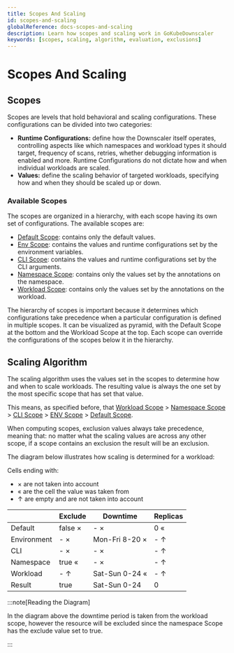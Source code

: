 ```yaml
---
title: Scopes And Scaling
id: scopes-and-scaling
globalReference: docs-scopes-and-scaling
description: Learn how scopes and scaling work in GoKubeDownscaler
keywords: [scopes, scaling, algorithm, evaluation, exclusions]
---
```



# Scopes And Scaling

## Scopes

Scopes are levels that hold behavioral and scaling configurations.
These configurations can be divided into two categories:

- **Runtime Configurations:** define how the Downscaler itself operates, controlling aspects like which namespaces and
  workload types it should target, frequency of scans, retries, whether debugging information is enabled and more.
  Runtime Configurations do not dictate how and when individual workloads are scaled.
- **Values:** define the scaling behavior of targeted workloads,
  specifying how and when they should be scaled up or down.

### Available Scopes

The scopes are organized in a hierarchy, with each scope having its own set of configurations.
The available scopes are:

- [Default Scope](ref:docs-default-scope): contains only the default values.
- [Env Scope](ref:docs-env-scope): contains the values and runtime configurations set by the environment variables.
- [CLI Scope](ref:docs-cli-scope): contains the values and runtime configurations set by the CLI arguments.
- [Namespace Scope](ref:docs-namespace-scope): contains only the values set by the annotations on the namespace.
- [Workload Scope](ref:docs-workload-scope): contains only the values set by the annotations on the workload.

The hierarchy of scopes is important because it determines which configurations take precedence
when a particular configuration is defined in multiple scopes.
It can be visualized as pyramid, with the Default Scope at the bottom and the Workload Scope at the top.
Each scope can override the configurations of the scopes below it in the hierarchy.

<HierarchyDiagram />

## Scaling Algorithm

The scaling algorithm uses the values set in the scopes to determine how and when to scale workloads.
The resulting value is always the one set by the most specific scope that has set that value.

This means, as specified before, that [Workload Scope](ref:docs-workload-scope) > [Namespace Scope](ref:docs-namespace-scope) >
[CLI Scope](ref:docs-cli-scope) > [ENV Scope](ref:docs-env-scope) > [Default Scope](ref:docs-default-scope).

When computing scopes, exclusion values always take precedence, meaning that: no matter what the scaling values are
across any other scope, if a scope contains an exclusion the result will be an exclusion.

The diagram below illustrates how scaling is determined for a workload:

Cells ending with:

- × are not taken into account
- « are the cell the value was taken from
- ↑ are empty and are not taken into account

|             | Exclude | Downtime       | Replicas |
| ----------- | ------- | -------------- | -------- |
| Default     | false × | - ×            | 0 «      |
| Environment | - ×     | Mon-Fri 8-20 × | - ↑      |
| CLI         | - ×     | - ×            | - ↑      |
| Namespace   | true «  | - ×            | - ↑      |
| Workload    | - ↑     | Sat-Sun 0-24 « | - ↑      |
| Result      | true    | Sat-Sun 0-24   | 0        |

:::note[Reading the Diagram]

In the diagram above the downtime period is taken from the workload scope, however the resource will be excluded
since the namespace Scope has the exclude value set to true.

:::
